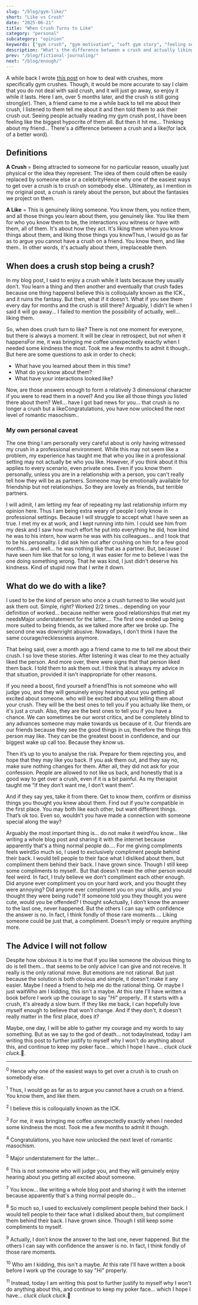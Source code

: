 ```yaml
---
slug: "/blog/gym-like/"
short: "Like vs Crush"
date: "2025-06-21"
title: "When Crush Turns to Like"
category: "personal"
subcategory: "opinion"
keywords: ["gym crush", "gym motivation", "soft gym story", "feeling seen at the gym", "building habits", "gym vulnerability", "real life gym story", "gym confidence", "workout motivation", "true story gym crush", "what to do about the gym crush", "what is a gym crush", "should I talk to my gym crush", "gym crush motivation", "gym crush meaning", "gym crush definition", "gym crushes", "Is it just a crush", "do I like them", "professional boundaries", "life coaching", "dating coaching", "emotional intelligence", "self awareness", "i am a coward", "simple isn't always easy", "dating advice", "workplace crush", "how to tell you like someone", "authenticity"]
description: "What's the difference between a crush and actually liking someone? When we actually like someone we may need to change what we to do about it. But while the solution is simple, it's not easy."
prev: "/blog/fictional-journaling/"
next: "/blog/enough/"
---
```



A while back I wrote [this post](/blog/gym_crush/) on how to deal with crushes, more specifically gym crushes. Though, it would be more accurate to say I claim that you do not deal with said crush, and it will just go away, so enjoy it while it lasts. Here I am, over 5 months later, and the crush is still going strong(er). Then, a friend came to me a while back to tell me about their crush, I listened to them tell me about it and then told them to ask their crush out. Seeing people actually reading my gym crush post, I have been feeling like the biggest hypocrite of them all. But then it hit me... Thinking about my friend... There's a difference between a crush and a like(for lack of a better word).

## Definitions

**A Crush** = Being attracted to someone for no particular reason, usually just physical or the idea they represent. The idea of them could often be easily replaced by someone else or a celebrity<Footnote presentation="0">Hence why one of the easiest ways to get over a crush is to crush on somebody else.</Footnote>. Ultimately, as I mention in my original post, a crush is rarely about the person, but about the fantasies we project on them.

**A Like** = This is genuinely liking someone. You know them, you notice them, and all those things you learn about them, you genuinely like. You like them for who you know them to be, the interactions you witness or have with them, all of them. It's about how they act. It's liking them when you know things about them, and liking those things you know<Footnote presentation="1">Thus, I would go as far as to argue you cannot have a crush on a friend. You know them, and like them.</Footnote>. In other words, it's actually about them, irreplaceable them.

## When does a crush stop being a crush?

In my blog post, I said to enjoy a crush while it lasts because they usually don’t. You learn a thing and then another and eventually that crush fades because one thing happens<Footnote presentation="2">I believe this is colloquially known as the ICK.</Footnote>, and it ruins the fantasy. But then, what if it doesn’t. What if you see them every day for months and the crush is still there? Arguably, I didn't lie when I said it will go away... I failed to mention the possibility of actually, well... liking them.

So, when does crush turn to like? There is not one moment for everyone, but there is always a moment. It will be clear in retrospect, but not when it happens<Footnote presentation="3">For me, it was bringing me coffee unexpectedly exactly when I needed some kindness the most. Took me a few months to admit it though.</Footnote>. But here are some questions to ask in order to check: 
* What have you learned about them in this time?
* What do you know about them?
* What have your interactions looked like?
 
Now, are those answers enough to form a relatively 3 dimensional character if you were to read them in a novel? And you like all those things you listed there about them? Well... have I got bad news for you... that crush is no longer a crush but a like<Footnote presentation="4">Congratulations, you have now unlocked the next level of romantic masochism.</Footnote>.

### My own personal caveat
The one thing I am personally very careful about is only having witnessed my crush in a professional environment. While this may not seem like a problem, my experience has taught me that who you like in a professional setting may not actually be who you like. However, if you think about it this applies to every scenario, even private ones. Even if you know them personally, unless you are in a relationship with a person, you can't really tell how they will be as partners. Someone may be emotionally available for friendship but not relationships. So they are lovely as friends, but terrible partners. 

I will admit, I am letting my fear of repeating my last relationship inform my opinion here. Thus I am being extra weary of people I only know in professional settings. Because I will struggle to accept what I have seen as true. I met my ex at work, and I kept running into him. I could see him from my desk and I saw how much effort he put into everything he did, how kind he was to his intern, how warm he was with his colleagues... and I took that to be his personality. I did ask him out after crushing on him for a few good months… and well… he was nothing like that as a partner. But, because I have seen him like that for so long, it was easier for me to believe I was the one doing something wrong. That he was kind, I just didn’t deserve his kindness. Kind of stupid now that I write it down. 

## What do we do with a like?

I used to be the kind of person who once a crush turned to like would just ask them out. Simple, right? Worked 2/2 times... depending on your definition of worked... because neither were good relationships that met my needs<Footnote presentation="5">Major understatement for the latter...</Footnote>. The first one ended up being more suited to being friends, as we talked more after we broke up. The second one was downright abusive. Nowadays, I don’t think I have the same courage/recklessness anymore.

That being said, over a month ago a friend came to me to tell me about their crush. I so love these stories. After listening it was clear to me they actually liked the person. And more over, there were signs that that person liked them back. I told them to ask them out. I think that is always my advice in that situation, provided it isn't inappropriate for other reasons. 

If you need a boost, find yourself a friend<Footnote presentation="6">This is not someone who will judge you, and they will genuinely enjoy hearing about you getting all excited about someone.</Footnote> who will be excited about you telling them about your crush. They will be the best ones to tell you if you actually like them, or it's just a crush. Also, they are the best ones to tell you if you have a chance. We can sometimes be our worst critics, and be completely blind to any advances someone may make towards us because of it. Our friends are our friends because they see the good things in us, therefore the things this person may like. They can be the greatest boost in confidence, and our biggest wake up call too. Because they know us. 

Then it’s up to you to analyse the risk. Prepare for them rejecting you, and hope that they may like you back. If you ask them out, and they say no, make sure nothing changes for them. After all, they did not ask for your confession. People are allowed to not like us back, and honestly that is a good way to get over a crush, even if it is a bit painful. As my therapist taught me “if they don’t want me, I don’t want them”. 

And if they say yes, take it from there. Get to know them, confirm or dismiss things you thought you knew about them. Find out if you’re compatible in the first place. You may both like each other, but want different things. That’s ok too. Even so, wouldn’t you have made a connection with someone special along the way?

Arguably the most important thing is... do not make it weird<Footnote presentation="7">You know... like writing a whole blog post and sharing it with the internet because apparently that's a thing normal people do...</Footnote>. For me giving compliments feels weird<Footnote presentation="8">So much so, I used to exclusively compliment people behind their back. I would tell people to their face what I disliked about them, but compliment them behind their back. I have grown since. Though I still keep some compliments to myself.</Footnote>. But that doesn't mean the other person would feel weird. In fact, I truly believe we don't compliment each other enough. Did anyone ever compliment you on your hard work, and you thought they were annoying? Did anyone ever compliment you on your skills, and you thought they were being rude? If someone told you they thought you were cute, would you be offended? I thought so<Footnote presentation="9">Actually, I don’t know the answer to the last one, never happened. But the others I can say with confidence the answer is no. In fact, I think fondly of those rare moments.</Footnote>... Liking someone could be just that, a compliment. Doesn't imply or require anything more.

## The Advice I will not follow

Despite how obvious it is to me that if you like someone the obvious thing to do is tell them... that seems to be only advice I can give and not receive. It really is the only rational move. But emotions are not rational. But just because the solution is both obvious and simple, it doesn't make it any easier. Maybe I need a friend to help me do the rational thing. Or maybe I just wait<Footnote presentation="10">Who am I kidding, this isn't a maybe. At this rate I'll have written a book before I work up the courage to say "*Hi*" properly.</Footnote>. If it starts with a crush, it's already a slow burn. If they like me back, I can hopefully love myself enough to believe that won't change. And if they don't, it doesn't really matter in the first place, does it? 

Maybe, one day, I will be able to gather my courage and my words to say something. But as we say to the god of death… not today<Footnote presentation="11">Instead, today I am writing this post to further justify to myself why I won't do anything about this, and continue to keep my poker face... which I hope I have... *cluck cluck cluck*.🐔</Footnote>. 

<AuthorCard/>

--------
<sup>0</sup> Hence why one of the easiest ways to get over a crush is to crush on somebody else.

<sup>1</sup> Thus, I would go as far as to argue you cannot have a crush on a friend. You know them, and like them.

<sup>2</sup> I believe this is colloquially known as the ICK.

<sup>3</sup> For me, it was bringing me coffee unexpectedly exactly when I needed some kindness the most. Took me a few months to admit it though.

<sup>4</sup> Congratulations, you have now unlocked the next level of romantic masochism.

<sup>5</sup> Major understatement for the latter...

<sup>6</sup> This is not someone who will judge you, and they will genuinely enjoy hearing about you getting all excited about someone.

<sup>7</sup> You know... like writing a whole blog post and sharing it with the internet because apparently that's a thing normal people do...

<sup>8</sup> So much so, I used to exclusively compliment people behind their back. I would tell people to their face what I disliked about them, but compliment them behind their back. I have grown since. Though I still keep some compliments to myself.

<sup>9</sup> Actually, I don’t know the answer to the last one, never happened. But the others I can say with confidence the answer is no. In fact, I think fondly of those rare moments.

<sup>10</sup> Who am I kidding, this isn't a maybe. At this rate I'll have written a book before I work up the courage to say "*Hi*" properly.

<sup>11</sup> Instead, today I am writing this post to further justify to myself why I won't do anything about this, and continue to keep my poker face... which I hope I have... *cluck cluck cluck*.🐔
